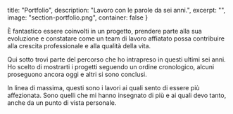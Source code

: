   title: "Portfolio",
  description: "Lavoro con le parole da sei anni.",
  excerpt: "",
  image: "section-portfolio.png",
  container: false
}

È fantastico essere coinvolti in un progetto, prendere parte alla sua evoluzione e constatare come un team di lavoro affiatato possa contribuire alla crescita professionale e alla qualità della vita.

Qui sotto trovi parte del percorso che ho intrapreso in questi ultimi sei anni.<br/>
Ho scelto di mostrarti i progetti seguendo un ordine cronologico, alcuni proseguono ancora oggi e altri si sono conclusi. 

In linea di massima, questi sono i lavori ai quali sento di essere più affezionata. Sono quelli che mi hanno insegnato di più e ai quali devo tanto, anche da un punto di vista personale.
